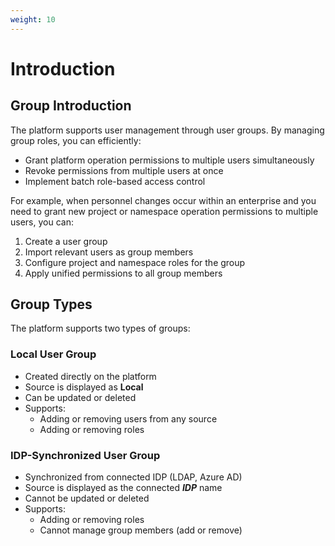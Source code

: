 ```yaml
---
weight: 10
---
```


# Introduction

## Group Introduction

The platform supports user management through user groups. By managing group roles, you can efficiently:
- Grant platform operation permissions to multiple users simultaneously
- Revoke permissions from multiple users at once
- Implement batch role-based access control

For example, when personnel changes occur within an enterprise and you need to grant new project or namespace operation permissions to multiple users, you can:
1. Create a user group
2. Import relevant users as group members
3. Configure project and namespace roles for the group
4. Apply unified permissions to all group members

## Group Types

The platform supports two types of groups:

### Local User Group
- Created directly on the platform
- Source is displayed as **Local**
- Can be updated or deleted
- Supports:
  - Adding or removing users from any source
  - Adding or removing roles

### IDP-Synchronized User Group
- Synchronized from connected IDP (LDAP, Azure AD)
- Source is displayed as the connected ***IDP*** name
- Cannot be updated or deleted
- Supports:
  - Adding or removing roles
  - Cannot manage group members (add or remove)
